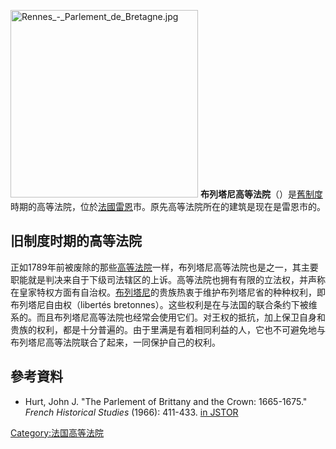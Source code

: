 [[Image:Rennes_-_Parlement_de_Bretagne.jpg|300px]]
'''布列塔尼高等法院'''（{{lang-fr|Parlement de Bretagne}}）是[[舊制度|舊制度]]時期的高等法院，位於[[法國|法國]][[雷恩|雷恩]]市。原先高等法院所在的建筑是现在是雷恩市的{{link-en|上诉法院（法国）|Court of Appeal (France)|上诉法院}}。

==旧制度时期的高等法院==
正如1789年前被废除的那些[[法国高等法院|高等法院]]一样，布列塔尼高等法院也是{{link-fr|最高法院 (法国)|Cour souveraine|最高法院}}之一，其主要职能就是判决来自于下级司法辖区的上诉。高等法院也拥有有限的立法权，并声称在皇家特权方面有自治权。[[布列塔尼|布列塔尼]]的贵族热衷于维护布列塔尼省的种种权利，即布列塔尼自由权（libertés bretonnes）。这些权利是在与法国的联合条约下被维系的。而且布列塔尼高等法院也经常会使用它们。对王权的抵抗，加上保卫自身和贵族的权利，都是十分普遍的。由于{{link-en|布列塔尼三级会议|Estates of Brittany}}里满是有着相同利益的人，它也不可避免地与布列塔尼高等法院联合了起来，一同保护自己的权利。

== 參考資料 ==
* Hurt, John J. "The Parlement of Brittany and the Crown: 1665-1675." ''French Historical Studies'' (1966): 411-433. [http://www.jstor.org/stable/285938 in JSTOR] {{Wayback|url=http://www.jstor.org/stable/285938 |date=20190524222640 }}

[[Category:法国高等法院|Category:法国高等法院]]